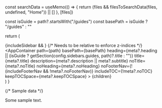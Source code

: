 
  const searchData = useMemo(() => {
    return (files && filesToSearchData(files, undefined, "Home")) || []
  }, [files])

  const isGuide = path?.startsWith("/guides")
  const basePath = isGuide ? "/guides" : ""

  return (
    <ThemeProvider attribute="class">
      <div className="fixed top-0 left-0 w-full z-50">
        <AppNavbar activeSlug={path} searchData={searchData} />
      </div>
      <div className="relative min-h-screen pt-24">
        {includeSidebar &&
          <AppSidebar sidebar="guides" activeSlug={path} />
        }
        {/* Needs to be relative to enforce z-indices */}
        <div className="relative">
          <AppContainer
            path={path}
            basePath={basePath}
            heading={meta?.heading || (isGuide ? getSection(config.sidebars.guides, path)?.title : "")}
            title={meta?.title}
            description={meta?.description || meta?.subtitle}
            noTitle={meta?.noTitle}
            noHeading={meta?.noHeading}
            noFooterNav={!(includeFooterNav && !meta?.noFooterNav)}
            includeTOC={!meta?.noTOC}
            keepTOCSpace={meta?.keepTOCSpace}
          >
            {children}
          </AppContainer>
        </div>
    </div>
  </ThemeProvider>)
}


{/* Sample data */}

Some sample text.
